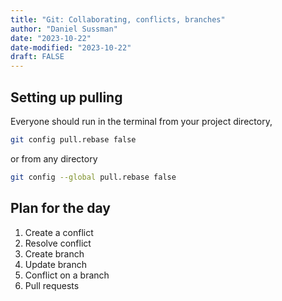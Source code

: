```yaml
---
title: "Git: Collaborating, conflicts, branches"
author: "Daniel Sussman"
date: "2023-10-22"
date-modified: "2023-10-22"
draft: FALSE
---
```


## Setting up pulling

Everyone should run in the terminal from your project directory,

```bash
git config pull.rebase false
```

or from any directory

```bash
git config --global pull.rebase false
```


## Plan for the day


1. Create a conflict
2. Resolve conflict
3. Create branch
4. Update branch
5. Conflict on a branch
6. Pull requests